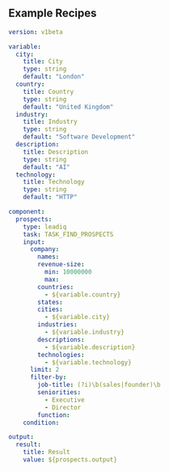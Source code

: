 ## Example Recipes


```yaml
version: v1beta

variable:
  city:
    title: City
    type: string
    default: "London"
  country:
    title: Country
    type: string
    default: "United Kingdom"
  industry:
    title: Industry
    type: string
    default: "Software Development"
  description:
    title: Description
    type: string
    default: "AI"
  technology:
    title: Technology
    type: string
    default: "HTTP"

component:
  prospects:
    type: leadiq
    task: TASK_FIND_PROSPECTS
    input:
      company:
        names:
        revenue-size:
          min: 10000000
          max:
        countries:
          - ${variable.country}
        states:
        cities:
          - ${variable.city}
        industries:
          - ${variable.industry}
        descriptions:
          - ${variable.description}
        technologies:
          - ${variable.technology}
      limit: 2
      filter-by:
        job-title: (?i)\b(sales|founder)\b
        seniorities:
          - Executive
          - Director
        function:
    condition:

output:
  result:
    title: Result
    value: ${prospects.output}
```
